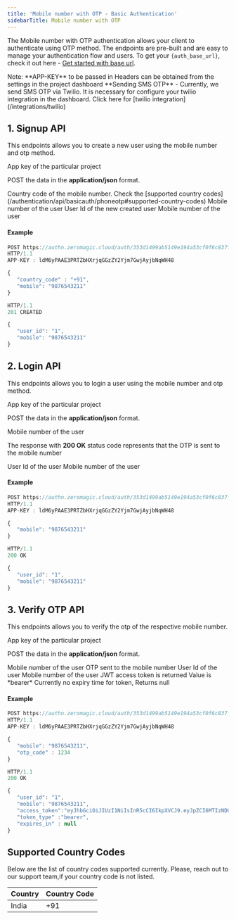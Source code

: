 ```yaml
--- 
title: 'Mobile number with OTP - Basic Authentication' 
sidebarTitle: Mobile number with OTP
---
```

 
The Mobile number with OTP authentication allows your client to authenticate using OTP method. The endpoints are pre-built and are easy to manage your authentication flow and users. To get your `{auth_base_url}`, check it out here - [Get started with base url](/authentication/api/generalinfo#get-started-with-base-url).

<Info>
Note: **APP-KEY** to be passed in Headers can be obtained from the settings in the project dashboard
</Info>

<Note>
**Sending SMS OTP** - Currently, we send SMS OTP via Twilio. It is necessary for configure your twilio integration in the dashboard. Click here for [twilio integration](/integrations/twilio)
</Note>

## 1. Signup API

This endpoints allows you to create a new user using the mobile number and otp method.

  <Accordion title="Endpoint" defaultOpen="true">
<ParamField path="POST" type="{auth_base_url}/mobile-otp-signup" />
  </Accordion>

   <Accordion title="Header">
<ParamField query="APP-KEY" type="string"  required>
  App key of the particular project
</ParamField>
 
  </Accordion>
 
  <Accordion title="Body Data" >

POST the data in the **application/json** format.

<ParamField body="country_code" type="string" required>
  Country code of the mobile number. Check the [supported country codes](/authentication/api/basicauth/phoneotp#supported-country-codes)
</ParamField>


<ParamField body="mobile" type="string" required>
 Mobile number of the user
 </ParamField>

  </Accordion>
 
   <Accordion title="Response Body Data">
 <ResponseField name="user_id" type="string">
  User Id of the new created user 
</ResponseField>

 <ResponseField name="mobile" type="string">
  Mobile number of the user
</ResponseField>

  </Accordion>
 

#### Example

```jsx Request
POST https://authn.zeromagic.cloud/auth/353d1499ab5149e194a53cf0f6c837f4/development/mobile-otp-signup 
HTTP/1.1
APP-KEY : ldM6yPAAE3PRTZbHXrjqGGzZY2Yjm7GwjAyjbNqWH48

{
   "country_code" : "+91",
   "mobile": "9876543211"
}
``` 

```jsx Response
HTTP/1.1 
201 CREATED

{
   "user_id": "1",
   "mobile": "9876543211"
}
```

## 2. Login API

This endpoints allows you to login a user using the mobile number and otp method.


  <Accordion title="Endpoint" >
<ParamField path="POST" type="{auth_base_url}/mobile-otp-login" />
  </Accordion>

   <Accordion title="Header">
<ParamField query="APP-KEY" type="string"  required>
  App key of the particular project
</ParamField>
 
  </Accordion>

  
   <Accordion title="Body Data" >

POST the data in the **application/json** format.

<ParamField body="mobile" type="string" required>
Mobile number of the user
</ParamField>

  </Accordion>
   

 <Accordion title="Response Body Data">

The response with **200 OK** status code represents that the OTP is sent to the mobile number

 <ResponseField name="user_id" type="string">
  User Id of the user 
</ResponseField>

<ResponseField name="mobile" type="string">
  Mobile number of the user
</ResponseField> 
 
  </Accordion>

#### Example

```jsx Request
POST https://authn.zeromagic.cloud/auth/353d1499ab5149e194a53cf0f6c837f4/development/mobile-otp-login 
HTTP/1.1
APP-KEY : ldM6yPAAE3PRTZbHXrjqGGzZY2Yjm7GwjAyjbNqWH48

{
   "mobile": "9876543211"
}
```

```jsx Response
HTTP/1.1 
200 OK

{
   "user_id": "1",
   "mobile": "9876543211"
}
```

## 3. Verify OTP API

This endpoints allows you to verify the otp of the respective mobile number.


  <Accordion title="Endpoint" >
<ParamField path="POST" type="{auth_base_url}/mobile-otp-verify" />
  </Accordion>

   <Accordion title="Header">
<ParamField query="APP-KEY" type="string"  required>
  App key of the particular project
</ParamField>
 
  </Accordion>


 <Accordion title="Body Data" >

POST the data in the **application/json** format.

<ParamField body="mobile" type="string" required>
Mobile number of the user
</ParamField>

<ParamField body="otp_code" type="integer" required>
OTP sent to the mobile number
</ParamField>

  </Accordion>

   <Accordion title="Response Body Data">


<ResponseField name="user_id" type="string">
  User Id of the user
</ResponseField>

<ResponseField name="mobile" type="string">
 Mobile number of the user
</ResponseField>
 

<ResponseField name="access_token" type="string">
  JWT access token is returned
</ResponseField>

<ResponseField name="token_type" type="string">
  Value is *bearer*
</ResponseField>

<ResponseField name="expires_in" type="string">
  Currently no expiry time for token, Returns null
</ResponseField>

  </Accordion>
 
#### Example

```jsx Request
POST https://authn.zeromagic.cloud/auth/353d1499ab5149e194a53cf0f6c837f4/development/mobile-otp-login 
HTTP/1.1
APP-KEY : ldM6yPAAE3PRTZbHXrjqGGzZY2Yjm7GwjAyjbNqWH48

{
   "mobile": "9876543211",
   "otp_code" : 1234
}
```
  
```jsx Response
HTTP/1.1 
200 OK

{
   "user_id": "1",
   "mobile": "9876543211",
   "access_token":"eyJhbGciOiJIUzI1NiIsInR5cCI6IkpXVCJ9.eyJpZCI6MTIzNDU2Nzg5LCJuYW1lIjoiSm9zZXBoIn0.OpOSSw7e485LOP5PrzScxHb7SR6sAOMRckfFwi4rp7o",
   "token_type" :"bearer",
   "expires_in" : null
}
```

## Supported Country Codes

Below are the list of country codes supported currently. Please, reach out to our support team,if your country code is not listed.

| Country | Country Code |
|---------|--------------|
| India   |  +91         |